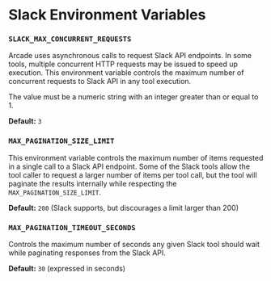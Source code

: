# Slack Environment Variables

### `SLACK_MAX_CONCURRENT_REQUESTS`

Arcade uses asynchronous calls to request Slack API endpoints. In some tools, multiple concurrent HTTP requests may be issued to speed up execution. This environment variable controls the maximum number of concurrent requests to Slack API in any tool execution.

The value must be a numeric string with an integer greater than or equal to 1.

**Default:** `3`


### `MAX_PAGINATION_SIZE_LIMIT`

This environment variable controls the maximum number of items requested in a single call to a Slack API endpoint. Some of the Slack tools allow the tool caller to request a larger number of items per tool call, but the tool will paginate the results internally while respecting the `MAX_PAGINATION_SIZE_LIMIT`.

**Default:** `200` (Slack supports, but discourages a limit larger than 200)


### `MAX_PAGINATION_TIMEOUT_SECONDS`

Controls the maximum number of seconds any given Slack tool should wait while paginating responses from the Slack API.

**Default:** `30` (expressed in seconds)

